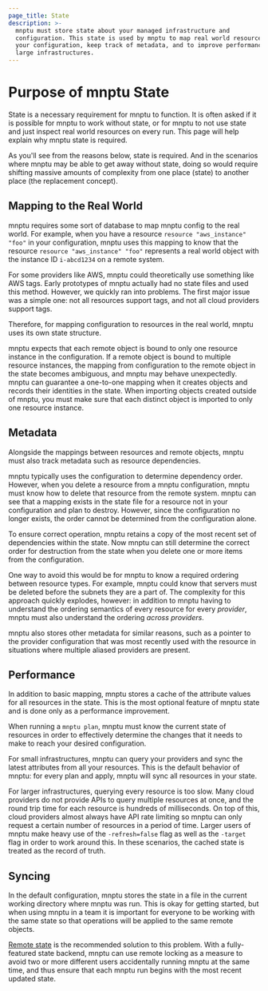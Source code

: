 ```yaml
---
page_title: State
description: >-
  mnptu must store state about your managed infrastructure and
  configuration. This state is used by mnptu to map real world resources to
  your configuration, keep track of metadata, and to improve performance for
  large infrastructures.
---
```


# Purpose of mnptu State

State is a necessary requirement for mnptu to function. It is often
asked if it is possible for mnptu to work without state, or for mnptu
to not use state and just inspect real world resources on every run. This page
will help explain why mnptu state is required.

As you'll see from the reasons below, state is required. And in the scenarios
where mnptu may be able to get away without state, doing so would require
shifting massive amounts of complexity from one place (state) to another place
(the replacement concept).

## Mapping to the Real World

mnptu requires some sort of database to map mnptu config to the real
world. For example, when you have a resource `resource "aws_instance" "foo"` in your
configuration, mnptu uses this mapping to know that the resource `resource "aws_instance" "foo"`
represents a real world object with the instance ID `i-abcd1234` on a remote system.

For some providers like AWS, mnptu could theoretically use something like
AWS tags. Early prototypes of mnptu actually had no state files and used
this method. However, we quickly ran into problems. The first major issue was
a simple one: not all resources support tags, and not all cloud providers
support tags.

Therefore, for mapping configuration to resources in the real world,
mnptu uses its own state structure.

mnptu expects that each remote object is bound to only one resource instance in the configuration.
If a remote object is bound to multiple resource instances, the mapping from configuration to the remote
object in the state becomes ambiguous, and mnptu may behave unexpectedly. mnptu can guarantee 
a one-to-one mapping when it creates objects and records their identities in the state. 
When importing objects created outside of mnptu, you must make sure that each distinct object 
is imported to only one resource instance.

## Metadata

Alongside the mappings between resources and remote objects, mnptu must
also track metadata such as resource dependencies.

mnptu typically uses the configuration to determine dependency order.
However, when you delete a resource from a mnptu configuration, mnptu
must know how to delete that resource from the remote system. mnptu can see that a mapping exists
in the state file for a resource not in your configuration and plan to destroy. However, since
the configuration no longer exists, the order cannot be determined from the
configuration alone.

To ensure correct operation, mnptu retains a copy of the most recent set
of dependencies within the state. Now mnptu can still determine the correct
order for destruction from the state when you delete one or more items from
the configuration.

One way to avoid this would be for mnptu to know a required ordering
between resource types. For example, mnptu could know that servers must be
deleted before the subnets they are a part of. The complexity for this approach
quickly explodes, however: in addition to mnptu having to understand the
ordering semantics of every resource for every _provider_, mnptu must also
understand the ordering _across providers_.

mnptu also stores other metadata for similar reasons, such as a pointer
to the provider configuration that was most recently used with the resource
in situations where multiple aliased providers are present.

## Performance

In addition to basic mapping, mnptu stores a cache of the attribute
values for all resources in the state. This is the most optional feature of
mnptu state and is done only as a performance improvement.

When running a `mnptu plan`, mnptu must know the current state of
resources in order to effectively determine the changes that it needs to make
to reach your desired configuration.

For small infrastructures, mnptu can query your providers and sync the
latest attributes from all your resources. This is the default behavior
of mnptu: for every plan and apply, mnptu will sync all resources in
your state.

For larger infrastructures, querying every resource is too slow. Many cloud
providers do not provide APIs to query multiple resources at once, and the
round trip time for each resource is hundreds of milliseconds. On top of this,
cloud providers almost always have API rate limiting so mnptu can only
request a certain number of resources in a period of time. Larger users
of mnptu make heavy use of the `-refresh=false` flag as well as the
`-target` flag in order to work around this. In these scenarios, the cached
state is treated as the record of truth.

## Syncing

In the default configuration, mnptu stores the state in a file in the
current working directory where mnptu was run. This is okay for getting
started, but when using mnptu in a team it is important for everyone
to be working with the same state so that operations will be applied to the
same remote objects.

[Remote state](/mnptu/language/state/remote) is the recommended solution
to this problem. With a fully-featured state backend, mnptu can use
remote locking as a measure to avoid two or more different users accidentally
running mnptu at the same time, and thus ensure that each mnptu run
begins with the most recent updated state.
